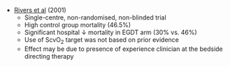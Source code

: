 * [Rivers et al](https://www.nejm.org/doi/full/10.1056/nejmoa010307) (2001)
	* Single-centre, non-randomised, non-blinded trial
	* High control group mortality (46.5%)
	* Significant hospital ↓ mortality in EGDT arm (30% vs. 46%)
	* Use of ScvO~2~ target was not based on prior evidence
	* Effect may be due to presence of experience clinician at the bedside directing therapy